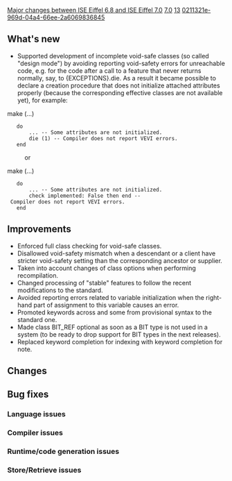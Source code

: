 [[Property:title|Major changes between ISE Eiffel 6.8 and ISE Eiffel 7.0]]
[[Property:link_title|7.0]]
[[Property:weight|13]]
[[Property:uuid|0211321e-969d-04a4-66ee-2a6069836845]]
{{UnderConstruction}}


==What's new==
* Supported development of incomplete void-safe classes (so called "design mode") by avoiding reporting void-safety errors for unreachable code, e.g. for the code after a call to a feature that never returns normally, say, to <e>{EXCEPTIONS}.die</e>. As a result it became possible to declare a creation procedure that does not initialize attached attributes properly (because the corresponding effective classes are not available yet), for example:
<e>
make (...)
	do
		... -- Some attributes are not initialized.
		die (1) -- Compiler does not report VEVI errors.
	end
</e>
:or
<e>
make (...)
	do
		... -- Some attributes are not initialized.
		check implemented: False then end -- Compiler does not report VEVI errors.
	end
</e>

==Improvements==
* Enforced full class checking for void-safe classes.
* Disallowed void-safety mismatch when a descendant or a client have stricter void-safety setting than the corresponding ancestor or supplier.
* Taken into account changes of class options when performing recompilation.
* Changed processing of "stable" features to follow the recent modifications to the standard.
* Avoided reporting errors related to variable initialization when the right-hand part of assignment to this variable causes an error.
* Promoted keywords <e>across</e> and <e>some</e> from provisional syntax to the standard one.
* Made class <e>BIT_REF</e> optional as soon as a <e>BIT</e> type is not used in a system (to be ready to drop support for <e>BIT</e> types in the next releases).
* Replaced keyword completion for <e>indexing</e> with keyword completion for <e>note</e>.

==Changes==

==Bug fixes==

===Language issues===

===Compiler issues===

===Runtime/code generation issues===

===Store/Retrieve issues===


